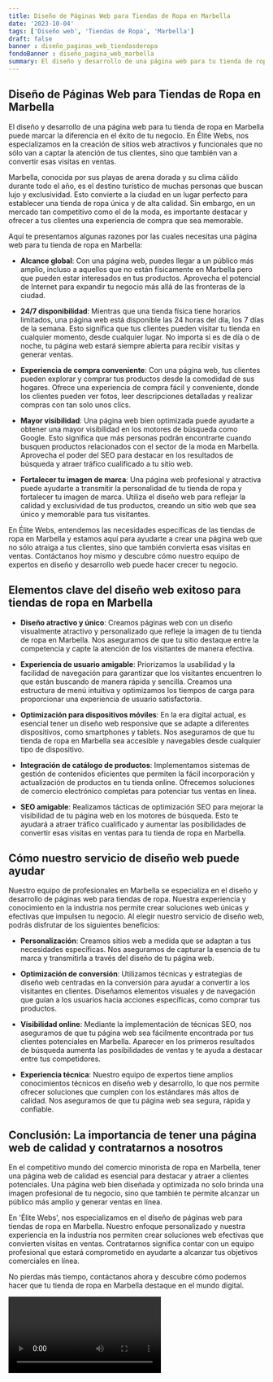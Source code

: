 ```yaml
---
title: Diseño de Páginas Web para Tiendas de Ropa en Marbella
date: '2023-10-04'
tags: ['Diseño web', 'Tiendas de Ropa', 'Marbella']
draft: false
banner : diseño_paginas_web_tiendasderopa
fondoBanner : diseño_pagina_web_marbella
summary: El diseño y desarrollo de una página web para tu tienda de ropa en Marbella puede marcar la diferencia en el éxito de tu negocio. En Élite Webs, nos especializamos en la creación de sitios web atractivos y funcionales que no sólo van a captar la atención de tus clientes, sino que también van a convertir esas visitas en ventas.
---
```


## Diseño de Páginas Web para Tiendas de Ropa en Marbella

El diseño y desarrollo de una página web para tu tienda de ropa en Marbella puede marcar la diferencia en el éxito de tu negocio. En Élite Webs, nos especializamos en la creación de sitios web atractivos y funcionales que no sólo van a captar la atención de tus clientes, sino que también van a convertir esas visitas en ventas.

Marbella, conocida por sus playas de arena dorada y su clima cálido durante todo el año, es el destino turístico de muchas personas que buscan lujo y exclusividad. Esto convierte a la ciudad en un lugar perfecto para establecer una tienda de ropa única y de alta calidad. Sin embargo, en un mercado tan competitivo como el de la moda, es importante destacar y ofrecer a tus clientes una experiencia de compra que sea memorable.

Aquí te presentamos algunas razones por las cuales necesitas una página web para tu tienda de ropa en Marbella:

- **Alcance global**: Con una página web, puedes llegar a un público más amplio, incluso a aquellos que no están físicamente en Marbella pero que pueden estar interesados en tus productos. Aprovecha el potencial de Internet para expandir tu negocio más allá de las fronteras de la ciudad.

- **24/7 disponibilidad**: Mientras que una tienda física tiene horarios limitados, una página web está disponible las 24 horas del día, los 7 días de la semana. Esto significa que tus clientes pueden visitar tu tienda en cualquier momento, desde cualquier lugar. No importa si es de día o de noche, tu página web estará siempre abierta para recibir visitas y generar ventas.

- **Experiencia de compra conveniente**: Con una página web, tus clientes pueden explorar y comprar tus productos desde la comodidad de sus hogares. Ofrece una experiencia de compra fácil y conveniente, donde los clientes pueden ver fotos, leer descripciones detalladas y realizar compras con tan solo unos clics.

- **Mayor visibilidad**: Una página web bien optimizada puede ayudarte a obtener una mayor visibilidad en los motores de búsqueda como Google. Esto significa que más personas podrán encontrarte cuando busquen productos relacionados con el sector de la moda en Marbella. Aprovecha el poder del SEO para destacar en los resultados de búsqueda y atraer tráfico cualificado a tu sitio web.

- **Fortalecer tu imagen de marca**: Una página web profesional y atractiva puede ayudarte a transmitir la personalidad de tu tienda de ropa y fortalecer tu imagen de marca. Utiliza el diseño web para reflejar la calidad y exclusividad de tus productos, creando un sitio web que sea único y memorable para tus visitantes.

En Élite Webs, entendemos las necesidades específicas de las tiendas de ropa en Marbella y estamos aquí para ayudarte a crear una página web que no sólo atraiga a tus clientes, sino que también convierta esas visitas en ventas. Contáctanos hoy mismo y descubre cómo nuestro equipo de expertos en diseño y desarrollo web puede hacer crecer tu negocio.

<GifSeo />

<Cta />

## Elementos clave del diseño web exitoso para tiendas de ropa en Marbella

- **Diseño atractivo y único**: Creamos páginas web con un diseño visualmente atractivo y personalizado que refleje la imagen de tu tienda de ropa en Marbella. Nos aseguramos de que tu sitio destaque entre la competencia y capte la atención de los visitantes de manera efectiva.

- **Experiencia de usuario amigable**: Priorizamos la usabilidad y la facilidad de navegación para garantizar que los visitantes encuentren lo que están buscando de manera rápida y sencilla. Creamos una estructura de menú intuitiva y optimizamos los tiempos de carga para proporcionar una experiencia de usuario satisfactoria.

- **Optimización para dispositivos móviles**: En la era digital actual, es esencial tener un diseño web responsive que se adapte a diferentes dispositivos, como smartphones y tablets. Nos aseguramos de que tu tienda de ropa en Marbella sea accesible y navegables desde cualquier tipo de dispositivo.

- **Integración de catálogo de productos**: Implementamos sistemas de gestión de contenidos eficientes que permiten la fácil incorporación y actualización de productos en tu tienda online. Ofrecemos soluciones de comercio electrónico completas para potenciar tus ventas en línea.

- **SEO amigable**: Realizamos tácticas de optimización SEO para mejorar la visibilidad de tu página web en los motores de búsqueda. Esto te ayudará a atraer tráfico cualificado y aumentar las posibilidades de convertir esas visitas en ventas para tu tienda de ropa en Marbella.

## Cómo nuestro servicio de diseño web puede ayudar

Nuestro equipo de profesionales en Marbella se especializa en el diseño y desarrollo de páginas web para tiendas de ropa. Nuestra experiencia y conocimiento en la industria nos permite crear soluciones web únicas y efectivas que impulsen tu negocio. Al elegir nuestro servicio de diseño web, podrás disfrutar de los siguientes beneficios:

- **Personalización**: Creamos sitios web a medida que se adaptan a tus necesidades específicas. Nos aseguramos de capturar la esencia de tu marca y transmitirla a través del diseño de tu página web.

- **Optimización de conversión**: Utilizamos técnicas y estrategias de diseño web centradas en la conversión para ayudar a convertir a los visitantes en clientes. Diseñamos elementos visuales y de navegación que guían a los usuarios hacia acciones específicas, como comprar tus productos.

- **Visibilidad online**: Mediante la implementación de técnicas SEO, nos aseguramos de que tu página web sea fácilmente encontrada por tus clientes potenciales en Marbella. Aparecer en los primeros resultados de búsqueda aumenta las posibilidades de ventas y te ayuda a destacar entre tus competidores.

- **Experiencia técnica**: Nuestro equipo de expertos tiene amplios conocimientos técnicos en diseño web y desarrollo, lo que nos permite ofrecer soluciones que cumplen con los estándares más altos de calidad. Nos aseguramos de que tu página web sea segura, rápida y confiable.

## Conclusión: La importancia de tener una página web de calidad y contratarnos a nosotros

En el competitivo mundo del comercio minorista de ropa en Marbella, tener una página web de calidad es esencial para destacar y atraer a clientes potenciales. Una página web bien diseñada y optimizada no solo brinda una imagen profesional de tu negocio, sino que también te permite alcanzar un público más amplio y generar ventas en línea.

En 'Élite Webs', nos especializamos en el diseño de páginas web para tiendas de ropa en Marbella. Nuestro enfoque personalizado y nuestra experiencia en la industria nos permiten crear soluciones web efectivas que convierten visitas en ventas. Contratarnos significa contar con un equipo profesional que estará comprometido en ayudarte a alcanzar tus objetivos comerciales en línea.

No pierdas más tiempo, contáctanos ahora y descubre cómo podemos hacer que tu tienda de ropa en Marbella destaque en el mundo digital.

<Video />

<CtaBot job='Tiendas de Ropa' city='Marbella'/>

<Gmaps query='Marbella+españa+maps' />